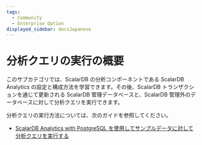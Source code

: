```yaml
---
tags:
  - Community
  - Enterprise Option
displayed_sidebar: docsJapanese
---
```


# 分析クエリの実行の概要


<TranslationBanner />

このサブカテゴリでは、ScalarDB の分析コンポーネントである ScalarDB Analytics の設定と構成方法を学習できます。その後、ScalarDB トランザクションを通じて更新される ScalarDB 管理データベースと、ScalarDB 管理外のデータベースに対して分析クエリを実行できます。

分析クエリの実行方法については、次のガイドを参照してください。

- [ScalarDB Analytics with PostgreSQL を使用してサンプルデータに対して分析クエリを実行する](scalardb-samples/scalardb-analytics-postgresql-sample/README.mdx)
